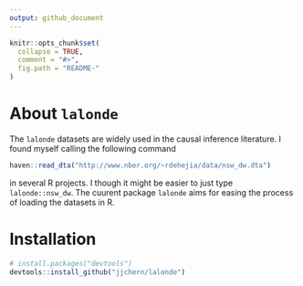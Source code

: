 ```yaml
---
output: github_document
---
```


<!-- README.md is generated from README.Rmd. Please edit that file -->

```r
knitr::opts_chunk$set(
  collapse = TRUE,
  comment = "#>",
  fig.path = "README-"
)
```

# About `lalonde`

The `lalonde` datasets are widely used in the causal inference literature. I found myself calling the following command 

```R
haven::read_dta("http://www.nber.org/~rdehejia/data/nsw_dw.dta")
```

in several R projects. I though it might be easier to just type `lalonde::nsw_dw`. The cuurent package `lalonde` aims for easing the process of loading the datasets in R.

# Installation

```R
# install.packages("devtools")
devtools::install_github("jjchern/lalonde")
```
